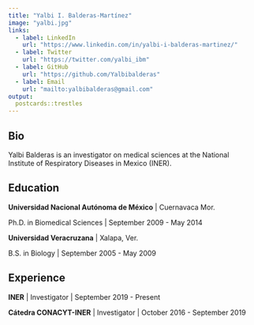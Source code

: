 ```yaml
---
title: "Yalbi I. Balderas-Martínez"
image: "yalbi.jpg"
links:
  - label: LinkedIn
    url: "https://www.linkedin.com/in/yalbi-i-balderas-martinez/"
  - label: Twitter
    url: "https://twitter.com/yalbi_ibm"
  - label: GitHub
    url: "https://github.com/Yalbibalderas"
  - label: Email
    url: "mailto:yalbibalderas@gmail.com"
output:
  postcards::trestles
---
```

 
## Bio

Yalbi Balderas is an investigator on medical sciences at the National Institute of Respiratory Diseases in Mexico (INER).

## Education

**Universidad Nacional Autónoma de México** | Cuernavaca Mor.

Ph.D. in Biomedical Sciences | September 2009 - May 2014

**Universidad Veracruzana** | Xalapa, Ver.

B.S. in Biology | September 2005 - May 2009

## Experience

**INER** | Investigator | September 2019 - Present

**Cátedra CONACYT-INER** | Investigator | October 2016 - September 2019
